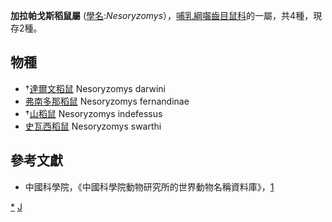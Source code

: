 {{Automatic taxobox
| taxon = Nesoryzomys
| image = 
| image_caption = 
| authority = Heller, 1904
}}

'''加拉帕戈斯稻鼠屬''' ([[學名|學名]]:''Nesoryzomys''），[[哺乳綱|哺乳綱]][[囓齒目|囓齒目]][[鼠科|鼠科]]的一屬，共4種，現存2種。
==物種==
*†[[達爾文稻鼠|達爾文稻鼠]] 	Nesoryzomys darwini
*[[弗南多那稻鼠|弗南多那稻鼠]] 	Nesoryzomys fernandinae
*†[[山稻鼠|山稻鼠]]	  	Nesoryzomys indefessus
*[[史瓦西稻鼠|史瓦西稻鼠]] 	Nesoryzomys swarthi

==參考文獻==
*中國科學院，《中國科學院動物研究所的世界動物名稱資料庫》，[https://web.archive.org/web/20050718232917/http://vzd.brim.ac.cn/division/fauna/index.asp]
{{Taxonbar|from=Q1039133}}

[[Category:加拉帕戈斯稻鼠屬|*]]
[[Category:_仓鼠科|J]]